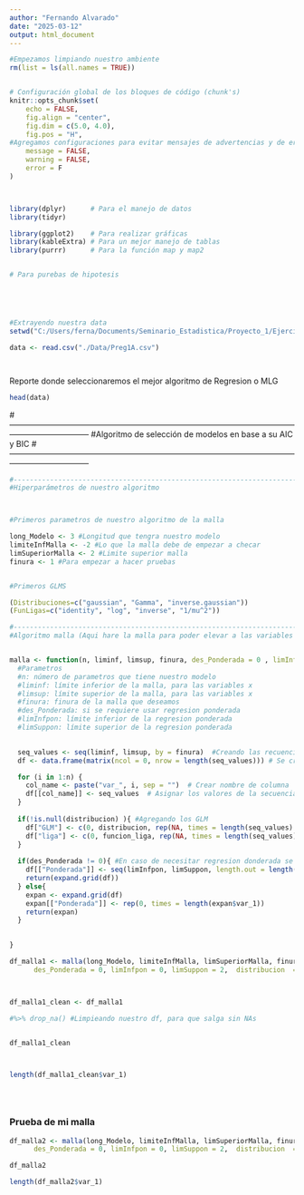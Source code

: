 ```yaml
---
author: "Fernando Alvarado"
date: "2025-03-12"
output: html_document
---
```



```r
#Empezamos limpiando nuestro ambiente
rm(list = ls(all.names = TRUE))


# Configuración global de los bloques de código (chunk's)
knitr::opts_chunk$set(
	echo = FALSE,
	fig.align = "center",
	fig.dim = c(5.0, 4.0),
	fig.pos = "H",
#Agregamos configuraciones para evitar mensajes de advertencias y de errores en el archivo
	message = FALSE,
	warning = FALSE,
	error = F
)



library(dplyr)      # Para el manejo de datos
library(tidyr)

library(ggplot2)    # Para realizar gráficas
library(kableExtra) # Para un mejor manejo de tablas
library(purrr)      # Para la función map y map2


# Para purebas de hipotesis





#Extrayendo nuestra data
setwd("C:/Users/ferna/Documents/Seminario_Estadistica/Proyecto_1/Ejercicio_1")

data <- read.csv("./Data/Preg1A.csv")




```


Reporte donde seleccionaremos el mejor algoritmo de Regresion o MLG


```r
head(data)
```


#------------------------------------------------------------------------------------------------------------------------------------------
#Algoritmo de selección de modelos en base a su AIC y BIC
#------------------------------------------------------------------------------------------------------------------------------------------



```r
#------------------------------------------------------------------------------------------------------------------------------------------
#Hiperparámetros de nuestro algoritmo 



#Primeros parametros de nuestro algoritmo de la malla 

long_Modelo <- 3 #Longitud que tengra nuestro modelo 
limiteInfMalla <- -2 #Lo que la malla debe de empezar a checar
limSuperiorMalla <- 2 #Limite superior malla
finura <- 1 #Para empezar a hacer pruebas 


#Primeros GLMS

(Distribuciones=c("gaussian", "Gamma", "inverse.gaussian"))
(FunLigas=c("identity", "log", "inverse", "1/mu^2"))


```




```r
#------------------------------------------------------------------------------------------------------------------------------------------
#Algoritmo malla (Aqui hare la malla para poder elevar a las variables a la potencia que se requiera)


malla <- function(n, liminf, limsup, finura, des_Ponderada = 0 , limInfpon = 0, limSuppon = 2, distribucion  = c(), funcion_liga= c()){
  #Parametros
  #n: número de parametros que tiene nuestro modelo 
  #liminf: límite inferior de la malla, para las variables x
  #limsup: límite superior de la malla, para las variables x
  #finura: finura de la malla que deseamos
  #des_Ponderada: si se requiere usar regresion ponderada
  #limInfpon: límite inferior de la regresion ponderada
  #limSuppon: límite superior de la regresion ponderada 
  

  seq_values <- seq(liminf, limsup, by = finura)  #Creando las recuencias para la malla y posteriormente elevar la variable 
  df <- data.frame(matrix(ncol = 0, nrow = length(seq_values))) # Se creo el df, para poder poner las variables

  for (i in 1:n) {
    col_name <- paste("var_", i, sep = "")  # Crear nombre de columna
    df[[col_name]] <- seq_values  # Asignar los valores de la secuencia
  }
  
  if(!is.null(distribucion) ){ #Agregando los GLM
    df["GLM"] <- c(0, distribucion, rep(NA, times = length(seq_values) - (length(distribucion) + 1 )))
    df["liga"] <- c(0, funcion_liga, rep(NA, times = length(seq_values) - (length(funcion_liga) + 1 )))
  }
  
  if(des_Ponderada != 0){ #En caso de necesitar regresion donderada se agrega una columan con una secuencia de ponderada 
    df[["Ponderada"]] <- seq(limInfpon, limSuppon, length.out = length(seq_values)) #Maya de regresion ponderada donde se puede cntrolar los limites de la reg ponderda, pero su finura depede de la longitud del df
    return(expand.grid(df))
  } else{
    expan <- expand.grid(df)
    expan[["Ponderada"]] <- rep(0, times = length(expan$var_1))
    return(expan)
  }

 
}


```


```r

df_malla1 <- malla(long_Modelo, limiteInfMalla, limSuperiorMalla, finura, 
      des_Ponderada = 0, limInfpon = 0, limSuppon = 2,  distribucion  = Distribuciones, funcion_liga= FunLigas)



df_malla1_clean <- df_malla1 

#%>% drop_na() #Limpieando nuestro df, para que salga sin NAs


df_malla1_clean



length(df_malla1_clean$var_1)





```


### Prueba de mi malla 

```r

df_malla2 <- malla(long_Modelo, limiteInfMalla, limSuperiorMalla, finura, 
      des_Ponderada = 0, limInfpon = 0, limSuppon = 2,  distribucion  = c(), funcion_liga= c())

df_malla2

length(df_malla2$var_1)

```




```r

```




```r

```




```r

```




```r

```



```r

```




```r

```




```r

```




```r

```




```r

```




```r

```




```r

```




```r

```




```r

```











